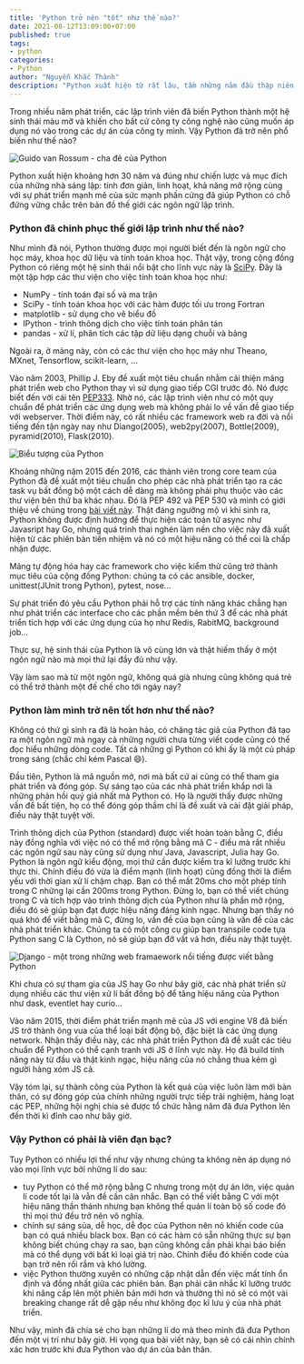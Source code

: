 ```yaml
---
title: 'Python trở nên "tốt" như thế nào?'
date: 2021-08-12T13:09:00+07:00
published: true
tags:
- python
categories:
- Python
author: "Nguyễn Khắc Thành"
description: "Python xuất hiện từ rất lâu, tầm những năm đầu thập niên 90. Nhưng cho đến nay, nhiều người vẫn chỉ biết đến Python là ngôn ngữ lập trình dành cho các lĩnh vực như trí tuệ nhân tạo, khoa học dữ liệu, ... Qua bài viết này, mình muốn cho các bạn thấy Python có thể làm những gì và tại sao Python trở thành một trong những ngôn ngữ có vai trò quan trọng trong thế giới lập trình."
---
```


Trong nhiều năm phát triển, các lập trình viên đã biến Python thành một hệ sinh thái màu mỡ và khiến cho bất cứ công ty công nghệ nào cũng muốn áp dụng nó vào trong các dự án của công ty mình. Vậy Python đã trở nên phổ biến như thế nào?

<Image
  src="/images/GuidoAvatar_400x400.jpg"
  title="Guido van Rossum - cha đẻ của Python"
/>

Python xuất hiện khoảng hơn 30 năm và đúng như chiến lược và mục đích của những nhà sáng lập: tính đơn giản, linh hoạt, khả năng mở rộng cùng với sự phát triển mạnh mẽ của sức mạnh phần cứng đã giúp Python có chỗ đứng vững chắc trên bản đồ thế giới các ngôn ngữ lập trình.

### Python đã chinh phục thế giới lập trình như thế nào?

Như mình đã nói, Python thường được mọi người biết đến là ngôn ngữ cho học máy, khoa học dữ liệu và tính toán khoa học. Thật vậy, trong cộng đồng Python có riêng một hệ sinh thái nổi bật cho lĩnh vực này là [SciPy](https://scipy.org). Đây là một tập hợp các thư viện cho việc tính toán khoa học như:

- NumPy - tính toán đại số và ma trận
- SciPy - tính toán khoa học với các hàm được tối ưu trong Fortran
- matplotlib - sử dụng cho vẽ biểu đồ
- IPython - trình thông dịch cho việc tính toán phân tán
- pandas - xử lí, phân tích các tập dữ liệu dạng chuỗi và bảng

Ngoài ra, ở mảng này, còn có các thư viện cho học máy như Theano, MXnet, Tensorflow, scikit-learn, ...


Vào năm 2003, Phillip J. Eby đề xuất một tiêu chuẩn nhằm cải thiện mảng phát triển web cho Python thay vì sử dụng giao tiếp CGI trước đó. Nó được biết đến  với cái tên [PEP333](https://www.python.org/dev/peps/pep-0333/). Nhờ nó, các lập trình viên như có một quy chuẩn để phát triển các ứng dụng web mà không phải lo về vấn đề giao tiếp với webserver. Thời điểm này, có rất nhiều các framework web ra đời và nổi tiếng đến tận ngày nay như Diango(2005), web2py(2007), Bottle(2009), pyramid(2010), Flask(2010).

<Image
  src="/images/logoPython.png"
  title="Biểu tượng của Python"
/>

Khoảng những năm 2015 đến 2016, các thành viên trong core team của Python đã đề xuất một tiêu chuẩn cho phép các nhà phát triển tạo ra các task vụ bất đồng bộ một cách dễ dàng mà không phải phụ thuộc vào các thư viện bên thứ ba khác nhau. Đó là PEP 492 và PEP 530 và mình có giới thiệu về chúng trong [bài viết này](<Link href="/posts/bat-dong-bo-trong-python-phan-1-coroutine" />). Thật đáng ngưỡng mộ vì khi sinh ra, Python không được định hướng để thực hiện các toán tử async như Javasript hay Go, nhưng quá trình thai nghén làm nền cho việc này đã xuất hiện từ các phiên bản tiền nhiệm và nó có một hiệu năng có thể coi là chấp nhận được.

Mảng tự động hóa hay các framework cho việc kiểm thử cũng trở thành mục tiêu của cộng đồng Python: chúng ta có các ansible, docker, unittest(JUnit trong Python), pytest, nose...

Sự phát triển đó yêu cầu Python phải hỗ trợ các tính năng khác chẳng hạn như phát triển các interface cho các phần mềm bên thứ 3 để các nhà phát triển tích hợp với các ứng dụng của họ như Redis, RabitMQ, background job...

Thực sự, hệ sinh thái của Python là vô cùng lớn và thật hiếm thấy ở một ngôn ngữ nào mà mọi thứ lại đầy đủ như vậy.

Vậy làm sao mà từ một ngôn ngữ, không quá già nhưng cũng không quá trẻ có thể trở thành một đế chế cho tới ngày nay?

### Python làm mình trở nên tốt hơn như thế nào?

Không có thứ gì sinh ra đã là hoàn hảo, có chăng tác giả của Python đã tạo ra một ngôn ngữ mà ngay cả những người chưa từng viết code cũng có thể đọc hiểu những dòng code. Tất cả những gì Python có khi ấy là một cú pháp trong sáng (chắc chỉ kém Pascal :smile:).

Đầu tiên, Python là mã nguồn mở, nơi mà bất cứ ai cũng có thể tham gia phát triển và đóng góp. Sự sáng tạo của các nhà phát triển khắp nơi là những phản hồi quý giá nhất mà Python có. Họ là người thấy được những vấn đề bất tiện, họ có thể đóng góp thầm chí là đề xuất và cài đặt giải pháp, điều này thật tuyệt vời.

Trình thông dịch của Python (standard) được viết hoàn toàn bằng C, điều này đồng nghĩa với việc nó có thể mở rộng bằng mã C - điều mà rất nhiều các ngôn ngữ sau này cũng sử dụng như Java, Javascript, Julia hay Go. Python là ngôn ngữ kiểu động, mọi thứ cần được kiểm tra kĩ lưỡng trước khi thực thi. Chính điều đó vừa là điểm mạnh (linh hoạt) cũng đồng thời là điểm yếu với thời gian xử lí chậm chạp. Bạn có thể mất 20ms cho một phép tính trong C những lại cần 200ms trong Python. Đừng lo, bạn có thể viết chúng trong C và tích hợp vào trình thông dịch của Python như là phần mở rộng, điều đó sẽ giúp bạn đạt được hiệu năng đáng kinh ngạc. Nhưng bạn thấy nó quá khó để viết bằng mã C, đừng lo, vấn đề của bạn cũng là vấn đề của các nhà phát triển khác.
Chúng ta có một công cụ giúp bạn transpile code tựa Python sang C là Cython, nó sẽ giúp bạn đỡ vất vả hơn, điều này thật tuyệt.

<Image
  src="/images/django-hexbin.png"
  title="Django - một trong những web framaework nổi tiếng được viết bằng Python" 
/>

Khi chưa có sự tham gia của JS hay Go như bây giờ, các nhà phát triển sử dụng nhiều các thư viện xử lí bất đồng bộ để tăng hiệu năng của Python như dask, eventlet hay curio...

Vào năm 2015, thời điểm phát triển mạnh mẽ của JS với engine V8 đã biến JS trở thành ông vua của thể loại bất động bộ, đặc biệt là các ứng dụng network. Nhận thấy điều này, các nhà phát triển Python đã  đề xuất các tiêu chuẩn để Python có thể cạnh tranh với JS ở lĩnh vực này. Họ đã build tính năng này từ đầu và thật kinh ngạc, hiệu năng của nó chẳng thua kém gì người hàng xóm JS cả.

Vậy tóm lại, sự thành công của Python là kết quả của việc luôn làm mới bản thân, có sự đóng góp của chính những người trực tiếp trải nghiệm, hàng loạt các PEP, những hội nghị chia sẻ được tổ chức hằng năm đã đưa Python lên đến thời kì đỉnh cao như bây giờ.

### Vậy Python có phải là viên đạn bạc?

Tuy Python có nhiều lợi thế như vậy nhưng chúng ta không nên áp dụng nó vào mọi lĩnh vực bởi những lí do sau:

- tuy Python có thể mở rộng bằng C nhưng trong một dự án lớn, việc quản lí code tốt lại là vẫn đề cần cân nhắc. Bạn có thể viết bằng C với một hiệu năng thần thánh nhưng bạn không thể quản lí toàn bộ số code đó thì mọi thứ đều trở nên vô nghĩa.
- chính sự sáng sủa, dễ học, dễ đọc của Python nên nó khiến code của bạn có quá nhiều black box. Bạn có các hàm có sẵn những thực sự bạn không biết chúng chạy ra sao, bạn cũng không cần phải khai báo biến mà có thể dụng với bất kì loại giá trị nào. Chính điều đó khiến code của bạn trở nên rối rắm và khó lường.
- việc Python thường xuyên có những cập nhật dẫn đến việc mất tính ổn định và đồng nhất giữa các phiên bản. Bạn phải cân nhắc kĩ lưỡng trước khi nâng cấp lên một phiên bản mới hơn và thường thì nó sẽ có một vài breaking change rất dễ gặp nếu như không đọc kĩ lưu ý của nhà phát triển.

Như vậy, mình đã chia sẻ cho bạn những lí do mà theo mình đã đưa Python đến một vị trí như bây giờ. Hi vọng qua bài viết này, bạn sẽ có cái nhìn chính xác hơn trước khi đưa Python vào dự án của bản thân. 
